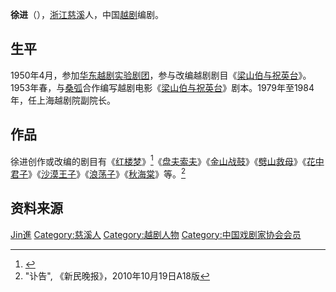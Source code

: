 '''徐进'''（{{bd|1923年|11月17日|2010年|10月15日|catIdx=Xu徐进}}），[[浙江|浙江]][[慈溪|慈溪]]人，中国[[越剧|越剧]]编剧。

== 生平 ==
1950年4月，参加[[上海越剧院|华东越剧实验剧团]]，参与改编越剧剧目《[[梁山伯与祝英台_(越剧)|梁山伯与祝英台]]》。1953年春，与[[桑弧|桑弧]]合作编写越剧电影《[[梁山伯与祝英台|梁山伯与祝英台]]》剧本。1979年至1984年，任上海越剧院副院长。

== 作品 ==
徐进创作或改编的剧目有《[[红楼梦_(越剧)|红楼梦]]》<ref>{{Cite web |url=http://news.sina.com.cn/c/sd/2009-07-09/115518187171_8.shtml |title=越剧《红楼梦》的诞生 |access-date=2010-03-21 |archive-date=2019-08-07 |archive-url=https://web.archive.org/web/20190807003753/http://news.sina.com.cn/c/sd/2009-07-09/115518187171_8.shtml |dead-url=no }}</ref>《[[盘夫索夫|盘夫索夫]]》《[[金山战鼓|金山战鼓]]》《[[劈山救母|劈山救母]]》《[[花中君子|花中君子]]》《[[沙漠王子|沙漠王子]]》《[[浪荡子|浪荡子]]》《[[秋海棠|秋海棠]]》等。<ref>"讣告", 《新民晚报》，2010年10月19日A18版</ref>

== 资料来源 ==
{{reflist}}

{{中国戏剧家协会第四届理事会}}

{{Authority control}}
{{DEFAULTSORT:Xu徐进}}
[[Category:徐姓|Jin進]]
[[Category:慈溪人|Category:慈溪人]]
[[Category:越剧人物|Category:越剧人物]]
[[Category:中国戏剧家协会会员|Category:中国戏剧家协会会员]]